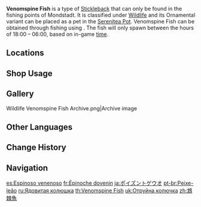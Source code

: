 {{About|the fish|the [[furnishing]]|Ornamental Venomspine Fish}}
{{Item Infobox
|id           = 131008
|type         = Fish
|invCategory  = Materials
|lbFamily     = Fish
|lbGroup      = Sticklebacks
|lbType       = Wildlife
|bait         = Redrot Bait
|image        = Item Venomspine Fish.png
|quality      = 3
|description  = A swift, fierce fish with spiny fins whose spiny mouth can pierce the current when it swims at full speed. Its capabilities have earned it the nicknames "The Cutter" and "Hard-To-Get."<br>The Venomspine Fish's most well-known trait is its poisonous spines, which contain a neurotoxin that is fatal to smaller prey but proves far weaker against large organisms, mostly only causing mild confusion or hallucinations.<br>"Fill 'er up, Rex, my good lad! Fill 'er up to the brim for big brother!" &mdash; A certain fisherman from Liyue who was accidentally pricked.
|source1      = [[Fishing]]
}}
'''Venomspine Fish''' is a type of [[Stickleback]] that can only be found in the fishing points of Mondstadt. It is classified under [[Wildlife]] and its Ornamental variant can be placed as a pet in the [[Serenitea Pot]]. Venomspine Fish can be obtained through fishing using {{Item|Redrot Bait|20}}. The fish will only spawn between the hours of 18:00 – 06:00, based on in-game [[time]].

==Locations==
{{Main|Fishing Points}}
{{Fishing Points by Category Table|fish=1}}

==Shop Usage==
{{Shop Usage}}

==Gallery==
<gallery>
Wildlife Venomspine Fish Archive.png|Archive image
</gallery>

==Other Languages==
{{Other Languages
|en      = Venomspine Fish
|zhs     = 鸩棘鱼
|zhs_rm  = Zhèn Jíyú
|zht     = 鴆棘魚
|zht_rm  = Zhèn Jíyú
|zh_tl   = {{w|Zhenniao|Poison}} Spiny Fish
|ja      = ポイズントゲウオ
|ja_rm   = Poizun Toge Uo
|ja_tl   = Poisonous {{W|Stickleback}}
|ko      = 맹독 가시고기
|ko_rm   = Maengdok Gashigogi
|ko_tl   = Venomous {{w|Amur stickleback|Amur Stickleback}}
|es      = Espinoso venenoso
|es_tl   = Venomous Spiny
|fr      = Épinoche dovenin
|fr_tl   = Venomback Stickleback
|ru      = Ядовитая колюшка
|ru_tl   = Venomous Stickleback
|th      = Venomspine Fish
|vi      = Cá Gai Độc
|vi_tl   = Poisonous Spine Fish
|de      = Giftstichling
|de_tl   = Poison Stickleback
|id      = Venomspine Fish
|pt      = Peixe-leão
|pt_tl   = 
|tr      = Zehirli Dikence Balığı
|tr_tl   = Venomous Stickleback
|it      = Spinarello velenoso
|it_tl   = 
}}

==Change History==
{{Change History|2.1}}

==Navigation==
{{Material Navbox|type=Fishing Materials|state=collapsed}}
{{Wildlife Navbox}}

[[es:Espinoso venenoso]]
[[fr:Épinoche dovenin]]
[[ja:ポイズントゲウオ]]
[[pt-br:Peixe-leão]]
[[ru:Ядовитая колюшка]]
[[th:Venomspine Fish]]
[[uk:Отруйна колючка]]
[[zh:鴆棘魚]]